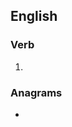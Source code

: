 ==English==

===Verb===
{{head|en|present participle}}

# {{present participle of|salinise|lang=en|nocat=1}}

===Anagrams===
* {{anagrams|en|a=agiiilnnss|silanising}}